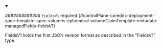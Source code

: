 


<details className="config-field" data-expandable="true" open>
<summary>

############# `fieldsV1` <span className="config-field-required" data-required="false">required</span> <span className="config-field-type"></span> <span className="config-field-default"></span> <span className="config-field-enum"></span> {#controlPlane-coredns-deployment-spec-template-spec-volumes-ephemeral-volumeClaimTemplate-metadata-managedFields-fieldsV1}

FieldsV1 holds the first JSON version format as described in the "FieldsV1" type.

</summary>

<PartialFieldsv1reference />


</details>

